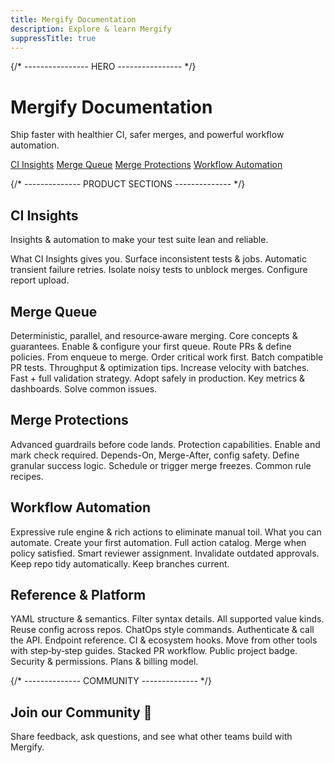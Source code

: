 ```yaml
---
title: Mergify Documentation
description: Explore & learn Mergify
suppressTitle: true
---
```



<div id="home">
  {/* ---------------- HERO ---------------- */}

  <div class="home-hero">
    <div class="hero-inner">
      <h1 class="content-title">Mergify Documentation</h1>
      <p class="tagline content-subtitle">
        Ship faster with healthier CI, safer merges, and powerful workflow
        automation.
      </p>
      <div class="quick-links">
        <a href="/ci-insights" class="ql">CI Insights</a>
        <a href="/merge-queue" class="ql">Merge Queue</a>
        <a href="/merge-protections" class="ql">Merge Protections</a>
        <a href="/workflow" class="ql">Workflow Automation</a>
      </div>
    </div>
  </div>

  {/* -------------- PRODUCT SECTIONS -------------- */}

  <h2 class="home-title">CI Insights</h2>

  Insights & automation to make your test suite lean and reliable.

  <DocsetGrid>
    <Docset title="Overview" path="/ci-insights" icon={MdOutlineLightbulb}>What CI Insights gives you.</Docset>
    <Docset title="Flaky Test Detection" path="/ci-insights/flaky-test-detection" icon={FaBug}>
      Surface inconsistent tests & jobs.
    </Docset>
    <Docset title="Auto‑Retry" path="/ci-insights/auto-retry" icon={SlRefresh}>
      Automatic transient failure retries.
    </Docset>
    <Docset title="Quarantine" path="/ci-insights/quarantine" icon={FaRegCirclePause}>
      Isolate noisy tests to unblock merges.
    </Docset>
    <Docset title="Test Frameworks" path="/ci-insights#test-framework-configuration" icon={GrTest}>
      Configure report upload.
    </Docset>
  </DocsetGrid>

  <h2 class="home-title">Merge Queue</h2>
  Deterministic, parallel, and resource‑aware merging.

  <DocsetGrid>
    <Docset title="Introduction" path="/merge-queue" icon={FaRegLightbulb}>
      Core concepts & guarantees.
    </Docset>
    <Docset title="Setup" path="/merge-queue/setup" icon={FaGear}>
      Enable & configure your first queue.
    </Docset>
    <Docset title="Queue Rules" path="/merge-queue/rules" icon={BiSolidCoinStack}>
      Route PRs & define policies.
    </Docset>
    <Docset title="Lifecycle" path="/merge-queue/lifecycle" icon={SlRefresh}>
      From enqueue to merge.
    </Docset>
    <Docset title="Priority" path="/merge-queue/priority" icon={FaTrafficLight}>
      Order critical work first.
    </Docset>
    <Docset title="Parallel Checks" path="/merge-queue/parallel-checks" icon={TiFlowParallel}>
      Batch compatible PR tests.
    </Docset>
    <Docset title="Performance" path="/merge-queue/performance" icon={SlSpeedometer}>
      Throughput & optimization tips.
    </Docset>
    <Docset title="Batches" path="/merge-queue/batches" icon={TbPackages}>
      Increase velocity with batches.
    </Docset>
    <Docset title="Two‑Step CI" path="/merge-queue/two-step" icon={FaTrafficLight}>
      Fast + full validation strategy.
    </Docset>
    <Docset title="Deployment" path="/merge-queue/deploy" icon={AiOutlineDeploymentUnit}>
      Adopt safely in production.
    </Docset>
    <Docset title="Monitoring" path="/merge-queue/monitoring" icon={MdMonitorHeart}>
      Key metrics & dashboards.
    </Docset>
    <Docset title="Troubleshooting" path="/merge-queue/troubleshooting" icon={FaBug}>
      Solve common issues.
    </Docset>
  </DocsetGrid>

  <h2 class="home-title">Merge Protections</h2>
  Advanced guardrails before code lands.

  <DocsetGrid>
    <Docset title="Overview" path="/merge-protections" icon={FaUserShield}>
      Protection capabilities.
    </Docset>
    <Docset title="Setup" path="/merge-protections/setup" icon={FaGear}>
      Enable and mark check required.
    </Docset>
    <Docset title="Built‑in Protections" path="/merge-protections/builtin" icon={FaUserShield}>
      Depends-On, Merge-After, config safety.
    </Docset>
    <Docset title="Custom Rules" path="/merge-protections/custom-rules" icon={BiRuler}>
      Define granular success logic.
    </Docset>
    <Docset title="Freezes" path="/merge-protections/freeze" icon={FaSnowflake}>
      Schedule or trigger merge freezes.
    </Docset>
    <Docset title="Examples" path="/merge-protections/examples" icon={BsLightbulb}>
      Common rule recipes.
    </Docset>
  </DocsetGrid>

  <h2 class="home-title">Workflow Automation</h2>
  Expressive rule engine & rich actions to eliminate manual toil.

  <DocsetGrid>
    <Docset title="Overview" path="/workflow" icon={BsRobot}>
      What you can automate.
    </Docset>
    <Docset title="First Rule" path="/workflow/writing-your-first-rule" icon={BiRuler}>
      Create your first automation.
    </Docset>
    <Docset title="Actions" path="/workflow/actions" icon={BsRocket}>
      Full action catalog.
    </Docset>
    <Docset title="Automatic Merge" path="/workflow/automerge" icon={GoGitMerge}>
      Merge when policy satisfied.
    </Docset>
    <Docset title="Request Reviews" path="/workflow/request-reviews" icon={GoCodeReview}>
      Smart reviewer assignment.
    </Docset>
    <Docset title="Dismiss Reviews" path="/workflow/dismiss-reviews" icon={IoIosRemoveCircleOutline}>
      Invalidate outdated approvals.
    </Docset>
    <Docset title="Delete Branches" path="/workflow/delete-head-branches" icon={BiCut}>
      Keep repo tidy automatically.
    </Docset>
    <Docset title="Rebase PRs" path="/workflow/rebase" icon={TbGitBranch}>
      Keep branches current.
    </Docset>
  </DocsetGrid>

  <h2 class="home-title">Reference & Platform</h2>

  <DocsetGrid>
    <Docset title="Configuration File" path="/configuration/file-format" icon={AiOutlineFile}>
      YAML structure & semantics.
    </Docset>
    <Docset title="Conditions" path="/configuration/conditions" icon={BsPatchQuestion}>
      Filter syntax details.
    </Docset>
    <Docset title="Data Types" path="/configuration/data-types" icon={FiType}>
      All supported value kinds.
    </Docset>
    <Docset title="Sharing Configuration" path="/configuration/sharing" icon={LiaShareAltSolid}>
      Reuse config across repos.
    </Docset>
    <Docset title="Commands" path="/commands" icon={BsCommand}>
      ChatOps style commands.
    </Docset>
    <Docset title="API Usage" path="/api-usage" icon={AiOutlineApi}>
      Authenticate & call the API.
    </Docset>
    <Docset title="API Reference" path="/api" icon={AiOutlineApi}>
      Endpoint reference.
    </Docset>
    <Docset title="Integrations" path="/integrations" icon={BsPlugin}>
      CI & ecosystem hooks.
    </Docset>
    <Docset title="Migrate to Mergify" path="/migrate" icon={FaStairs}>
      Move from other tools with step‑by‑step guides.
    </Docset>
    <Docset title="Stacks" path="/stacks" icon={BsStack}>
      Stacked PR workflow.
    </Docset>
    <Docset title="Badge" path="/badge" icon={BiBadgeCheck}>
      Public project badge.
    </Docset>
    <Docset title="Security" path="/security" icon={FaShieldAlt}>
      Security & permissions.
    </Docset>
    <Docset title="Billing" path="/billing" icon={FaMoneyBill1}>
      Plans & billing model.
    </Docset>
  </DocsetGrid>

  {/* -------------- COMMUNITY -------------- */}

  <section class="community">
    <h2 class="home-title">Join our Community 💬</h2>
    <p>Share feedback, ask questions, and see what other teams build with Mergify.</p>
    <div class="community-buttons">
      <CommunityButton href="https://github.com/Mergifyio/mergify/discussions" icon={SiGithub} />
      <CommunityButton href="https://www.youtube.com/@mergifyio" icon={SiYoutube} />
      <CommunityButton href="https://slack.mergify.com" icon={SiSlack} />
      <CommunityButton href="https://x.com/mergifyio" icon={SiX} />
      <CommunityButton href="https://www.linkedin.com/company/mergify/" icon={SiLinkedin} />
    </div>
  </section>
</div>
